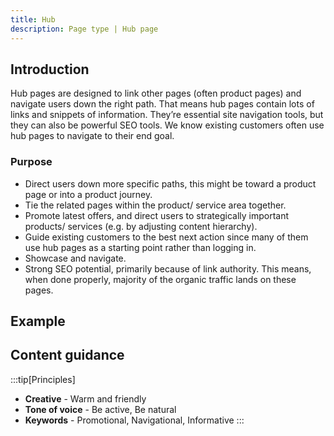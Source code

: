 ```yaml
---
title: Hub
description: Page type | Hub page
---
```


## Introduction

Hub pages are designed to link other pages (often product pages) and navigate users down the right path. That means hub pages contain lots of links and snippets of information. They’re essential site navigation tools, but they can also be powerful SEO tools. We know existing customers often use hub pages to navigate to their end goal.

### Purpose

- Direct users down more specific paths, this might be toward a product page or into a product journey.
- Tie the related pages within the product/ service area together.
- Promote latest offers, and direct users to strategically important products/ services (e.g. by adjusting content hierarchy).
- Guide existing customers to the best next action since many of them use hub pages as a starting point rather than logging in.
- Showcase and navigate.
- Strong SEO potential, primarily because of link authority. This means, when done properly, majority of the organic traffic lands on these pages.

## Example

<PageViewer />

## Content guidance

:::tip[Principles]
- **Creative** - Warm and friendly
- **Tone of voice** - Be active, Be natural
- **Keywords** - Promotional, Navigational, Informative
:::
